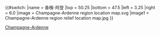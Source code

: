 {{#switch:{{{1}}}
|name   = 香檳-阿登
|top    = 50.25
|bottom = 47.5
|left   = 3.25
|right  = 6.0
|image  = Champagne-Ardenne region location map.svg
|image1 = Champagne-Ardenne region relief location map.jpg
}}<noinclude>{{Location map/Info}}
{{Documentation}}

[[Category:法國各大區地理位置圖模板|Champagne-Ardenne]]

</noinclude>